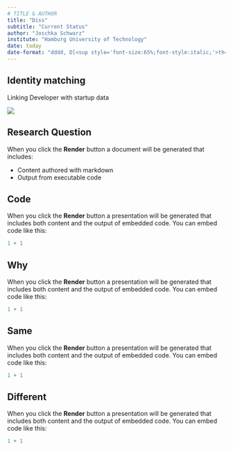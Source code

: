 ```yaml
---
# TITLE & AUTHOR
title: "Diss"
subtitle: "Current Status"
author: "Joschka Schwarz"
institute: "Hamburg University of Technology"
date: today
date-format: "dddd, D[<sup style='font-size:65%;font-style:italic;'>th</sup>] [of] MMMM YYYY"
---
```


## Identity matching {data-name="DATA"}

Linking Developer with startup data

::: {.absolute top=30% left=10% width=80%}
![](img/data_sources_v2.svg)
:::

## Research Question {data-name="Research Question"}

When you click the **Render** button a document will be generated that includes:

-   Content authored with markdown
-   Output from executable code

## Code {data-name="Forschung und Transfer"}

When you click the **Render** button a presentation will be generated that includes both content and the output of embedded code. You can embed code like this:

```r
1 + 1
```

## Why {data-name="Dekanate"}

When you click the **Render** button a presentation will be generated that includes both content and the output of embedded code. You can embed code like this:

```r
1 + 1
```

## Same {data-name="International"}

When you click the **Render** button a presentation will be generated that includes both content and the output of embedded code. You can embed code like this:

```r
1 + 1
```

## Different {data-state="hide-menubar"}

When you click the **Render** button a presentation will be generated that includes both content and the output of embedded code. You can embed code like this:

```r
1 + 1
```
